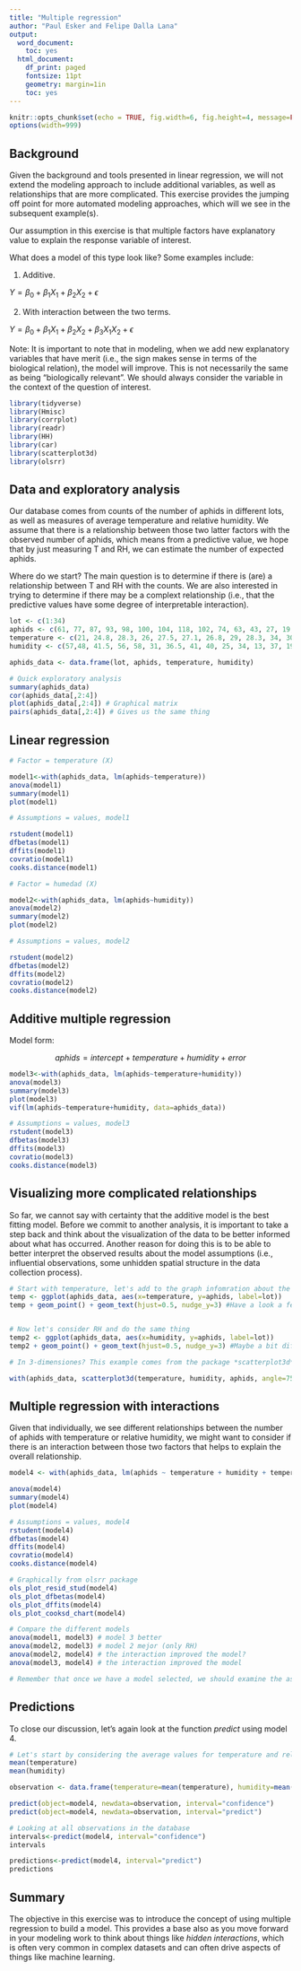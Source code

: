 ```yaml
---
title: "Multiple regression"
author: "Paul Esker and Felipe Dalla Lana"
output:
  word_document:
    toc: yes
  html_document:
    df_print: paged
    fontsize: 11pt
    geometry: margin=1in
    toc: yes
---
```


```r
knitr::opts_chunk$set(echo = TRUE, fig.width=6, fig.height=4, message=FALSE)
options(width=999)
```

## Background

Given the background and tools presented in linear regression, we will not extend the modeling approach to include additional variables, as well as relationships that are more complicated. This exercise provides the jumping off point for more automated modeling approaches, which will we see in the subsequent example(s). 

Our assumption in this exercise is that multiple factors have explanatory value to explain the response variable of interest. 

What does a model of this type look like? Some examples include:

1. Additive.

$Y = \beta_0 + \beta_1{X_1} + \beta_2{X_2} + \epsilon$

2. With interaction between the two terms.

$Y = \beta_0 + \beta_1{X_1} + \beta_2{X_2} + \beta_3{X_1}{X_2} + \epsilon$

Note: It is important to note that in modeling, when we add new explanatory variables that have merit (i.e., the sign makes sense in terms of the biological relation), the model will improve. This is not necessarily the same as being "biologically relevant". We should always consider the variable in the context of the question of interest. 

```r

library(tidyverse)
library(Hmisc)
library(corrplot)
library(readr)
library(HH)
library(car)
library(scatterplot3d)
library(olsrr)

```

## Data and exploratory analysis

Our database comes from counts of the number of aphids in different lots, as well as measures of average temperature and relative humidity. We assume that there is a relationship between those two latter factors with the observed number of aphids, which means from a predictive value, we hope that by just measuring T and RH, we can estimate the number of expected aphids.  

Where do we start? The main question is to determine if there is (are) a relationship between T and RH with the counts. We are also interested in trying to determine if there may be a complext relationship (i.e., that the predictive values have some degree of interpretable interaction). 

```r

lot <- c(1:34)
aphids <- c(61, 77, 87, 93, 98, 100, 104, 118, 102, 74, 63, 43, 27, 19, 14, 23, 30, 25, 67, 40, 6, 21, 18, 23, 42, 56, 60, 59, 82, 89, 77, 102, 108, 97)
temperature <- c(21, 24.8, 28.3, 26, 27.5, 27.1, 26.8, 29, 28.3, 34, 30.5, 28.3, 30.8, 31, 33.6, 31.8, 31.3, 33.5, 33, 34.5, 34.3, 34.3, 33, 26.5, 32, 27.3, 27.8, 25.8, 25, 18.5, 26, 19, 18, 16.3)
humidity <- c(57,48, 41.5, 56, 58, 31, 36.5, 41, 40, 25, 34, 13, 37, 19, 20, 17, 21, 18.5, 24.5, 16, 6, 26, 21, 26, 28, 24.5, 39, 29, 41, 53.5, 51, 48, 70, 79.5)

aphids_data <- data.frame(lot, aphids, temperature, humidity)

# Quick exploratory analysis
summary(aphids_data)
cor(aphids_data[,2:4])
plot(aphids_data[,2:4]) # Graphical matrix
pairs(aphids_data[,2:4]) # Gives us the same thing

```

## Linear regression

```r

# Factor = temperature (X)

model1<-with(aphids_data, lm(aphids~temperature))
anova(model1)
summary(model1)
plot(model1)

# Assumptions = values, model1

rstudent(model1)
dfbetas(model1)
dffits(model1)
covratio(model1)
cooks.distance(model1)

# Factor = humedad (X)

model2<-with(aphids_data, lm(aphids~humidity))
anova(model2)
summary(model2)
plot(model2)

# Assumptions = values, model2

rstudent(model2)
dfbetas(model2)
dffits(model2)
covratio(model2)
cooks.distance(model2)

```

## Additive multiple regression

Model form:

$$aphids = intercept + temperature + humidity + error$$ 

```r

model3<-with(aphids_data, lm(aphids~temperature+humidity))
anova(model3)
summary(model3)
plot(model3)
vif(lm(aphids~temperature+humidity, data=aphids_data))

# Assumptions = values, model3
rstudent(model3)
dfbetas(model3)
dffits(model3)
covratio(model3)
cooks.distance(model3)

```

## Visualizing more complicated relationships

So far, we cannot say with certainty that the additive model is the best fitting model. Before we commit to another analysis, it is important to take a step back and think about the visualization of the data to be better informed about what has occurred. Another reason for doing this is to be able to better interpret the observed results about the model assumptions (i.e., influential observations, some unhidden spatial structure in the data collection process).

```r

# Start with temperature, let's add to the graph infomration about the lots
temp <- ggplot(aphids_data, aes(x=temperature, y=aphids, label=lot))
temp + geom_point() + geom_text(hjust=0.5, nudge_y=3) #Have a look a few of the observations like 30, 32, 33, 34 and also 8 (maybe 9)


# Now let's consider RH and do the same thing
temp2 <- ggplot(aphids_data, aes(x=humidity, y=aphids, label=lot))
temp2 + geom_point() + geom_text(hjust=0.5, nudge_y=3) #Maybe a bit different grouping" 6-9, 33 and 34

# In 3-dimensiones? This example comes from the package *scatterplot3d*

with(aphids_data, scatterplot3d(temperature, humidity, aphids, angle=75)) 

```

## Multiple regression with interactions

Given that individually, we see different relationships between the number of aphids with temperature or relative humidity, we might want to consider if there is an interaction between those two factors that helps to explain the overall relationship.  

```r

model4 <- with(aphids_data, lm(aphids ~ temperature + humidity + temperature:humidity))

anova(model4)
summary(model4) 
plot(model4)

# Assumptions = values, model4
rstudent(model4)
dfbetas(model4)
dffits(model4)
covratio(model4)
cooks.distance(model4)

# Graphically from olsrr package
ols_plot_resid_stud(model4)
ols_plot_dfbetas(model4)
ols_plot_dffits(model4)
ols_plot_cooksd_chart(model4)

# Compare the different models
anova(model1, model3) # model 3 better
anova(model2, model3) # model 2 mejor (only RH)
anova(model2, model4) # the interaction improved the model?
anova(model3, model4) # the interaction improved the model

# Remember that once we have a model selected, we should examine the assumptions in greater detail
```

## Predictions

To close our discussion, let's again look at the function *predict* using model 4.

```r

# Let's start by considering the average values for temperature and relative humidity
mean(temperature)
mean(humidity)

observation <- data.frame(temperature=mean(temperature), humidity=mean(humidity))

predict(object=model4, newdata=observation, interval="confidence")
predict(object=model4, newdata=observation, interval="predict")

# Looking at all observations in the database
intervals<-predict(model4, interval="confidence")
intervals

predictions<-predict(model4, interval="predict")
predictions
```

## Summary

The objective in this exercise was to introduce the concept of using multiple regression to build a model. This provides a base also as you move forward in your modeling work to think about things like *hidden interactions*, which is often very common in complex datasets and can often drive aspects of things like machine learning.
